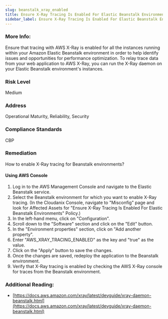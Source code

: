 ```yaml
---
slug: beanstalk_xray_enabled
title: Ensure X-Ray Tracing Is Enabled For Elastic Beanstalk Environments
sidebar_label: Ensure X-Ray Tracing Is Enabled For Elastic Beanstalk Environments
---
```


### More Info:

Ensure that tracing with AWS X-Ray is enabled for all the instances running within your Amazon Elastic Beanstalk environment in order to help identify issues and opportunities for performance optimization. To relay trace data from your web application to AWS X-Ray, you can run the X-Ray daemon on your Elastic Beanstalk environment's instances.

### Risk Level

Medium

### Address

Operational Maturity, Reliability, Security

### Compliance Standards

CBP

### Remediation

How to enable X-Ray tracing for Beanstalk environments?

#### Using AWS Console

1. Log in to the AWS Management Console and navigate to the Elastic Beanstalk service.
2. Select the Beanstalk environment for which you want to enable X-Ray tracing.
    (In the Cloudanix Console, navigate to "Misconfig" page and look for Affected Assets for "Ensure X-Ray Tracing Is Enabled For Elastic Beanstalk Environments" Policy.)
3. In the left-hand menu, click on "Configuration".
4. Scroll down to the "Software" section and click on the "Edit" button.
5. In the "Environment properties" section, click on "Add another property".
6. Enter "AWS_XRAY_TRACING_ENABLED" as the key and "true" as the value.
7. Click on the "Apply" button to save the changes.
8. Once the changes are saved, redeploy the application to the Beanstalk environment.
9. Verify that X-Ray tracing is enabled by checking the AWS X-Ray console for traces from the Beanstalk environment.

### Additional Reading:

- [https://docs.aws.amazon.com/xray/latest/devguide/xray-daemon-beanstalk.html](https://docs.aws.amazon.com/xray/latest/devguide/xray-daemon-beanstalk.html) 

